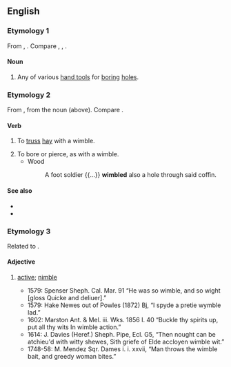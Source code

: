 ==English==

===Etymology 1===
From {{inh|en|enm|wimble}}, {{m|enm|wimbel}}. Compare {{cog|dum|wimmel}}, {{cog|gml|wimel}}, {{m|gml|wemel}}.

====Noun====
{{en-noun}}

# Any of various [[hand tool]]s for [[boring]] [[hole]]s.

===Etymology 2===
From {{inh|en|enm|wimblen}}, from the noun (above). Compare {{cog|gml|wemelen}}.

====Verb====
{{en-verb|wimbl}}

# {{lb|en|transitive}} To [[truss]] [[hay]] with a wimble.
# To bore or pierce, as with a wimble.
#* Wood
#*: A foot soldier {{...}} '''wimbled''' also a hole through said coffin.

====See also====
* {{l|en|auger}}
* {{l|en|gimlet}}

===Etymology 3===
Related to {{m|en|whim}}.

====Adjective====
{{en-adj}}

# {{lb|en|obsolete}} [[active]]; [[nimble]]
#: {{rfquotek|Spenser}}
#* 1579: Spenser Sheph. Cal. Mar. 91 “He was so wimble, and so wight [gloss Quicke and deliuer].”
#* 1579: Hake Newes out of Powles (1872) Bj, “I spyde a pretie wymble lad.”
#* 1602: Marston Ant. & Mel. iii. Wks. 1856 I. 40 “Buckle thy spirits up, put all thy wits In wimble action.”
#* 1614: J. Davies (Heref.) Sheph. Pipe, Ecl. G5, “Then nought can be atchieu'd with witty shewes, Sith griefe of Elde accloyen wimble wit.”
#* 1748-58: M. Mendez Sqr. Dames i. i. xxvii, “Man throws the wimble bait, and greedy woman bites.”